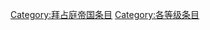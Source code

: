 {{catmore1|[[维基专题:拜占庭帝国|维基专题:拜占庭帝国]]}}
{{Articles by Quality|topic=拜占庭帝国|project=拜占庭帝国|format=toc}}
{{emptycat}}

[[Category:拜占庭帝国条目|Category:拜占庭帝国条目]]
[[Category:各等级条目|Category:各等级条目]]